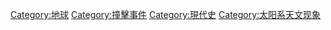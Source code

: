 [[Category:地球|Category:地球]]
[[Category:撞擊事件|Category:撞擊事件]]
[[Category:現代史|Category:現代史]]
[[Category:太阳系天文现象|Category:太阳系天文现象]]